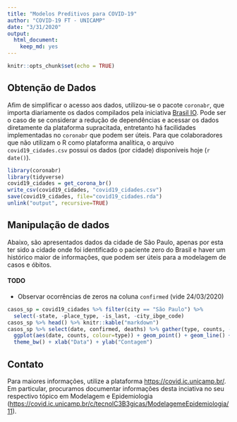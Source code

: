 ```yaml
---
title: "Modelos Preditivos para COVID-19"
author: "COVID-19 FT - UNICAMP"
date: "3/31/2020"
output:
  html_document:
    keep_md: yes
---
```


```r
knitr::opts_chunk$set(echo = TRUE)
```

## Obtenção de Dados

Afim de simplificar o acesso aos dados, utilizou-se o pacote `coronabr`, que importa diariamente os dados compilados pela iniciativa [Brasil IO](http://www.brasil.io). Pode ser o caso de se considerar a redução de dependências e acessar os dados diretamente da plataforma supracitada, entretanto há facilidades implementadas no `coronabr` que podem ser úteis. Para que colaboradores que não utilizam o R como plataforma analítica, o arquivo `covid19_cidades.csv` possui os dados (por cidade) disponíveis hoje (`r date()`).

```r
library(coronabr)
library(tidyverse)
covid19_cidades = get_corona_br()
write_csv(covid19_cidades, "covid19_cidades.csv")
save(covid19_cidades, file="covid19_cidades.rda")
unlink("output", recursive=TRUE)
```

## Manipulação de dados

Abaixo, são apresentados dados da cidade de São Paulo, apenas por esta ter sido a cidade onde foi identificado o paciente zero do Brasil e haver um histórico maior de informações, que podem ser úteis para a modelagem de casos e óbitos.

#### TODO

  * Observar ocorrências de zeros na coluna `confirmed` (vide 24/03/2020)

```r
casos_sp = covid19_cidades %>% filter(city == "São Paulo") %>% 
  select(-state, -place_type, -is_last, -city_ibge_code)
casos_sp %>% head() %>% knitr::kable("markdown")
casos_sp %>% select(date, confirmed, deaths) %>% gather(type, counts, -date) %>% 
  ggplot(aes(date, counts, colour=type)) + geom_point() + geom_line() + scale_y_log10() +
  theme_bw() + xlab("Data") + ylab("Contagem")
```

## Contato

Para maiores informações, utilize a plataforma [https://covid.ic.unicamp.br/](https://covid.ic.unicamp.br/). Em particular, procuramos documentar informações desta inciativa no seu respectivo tópico em Modelagem e Epidemiologia ([https://covid.ic.unicamp.br/c/tecnolC3B3gicas/ModelagemeEpidemiologia/11](https://covid.ic.unicamp.br/c/tecnolC3B3gicas/ModelagemeEpidemiologia/11)).
